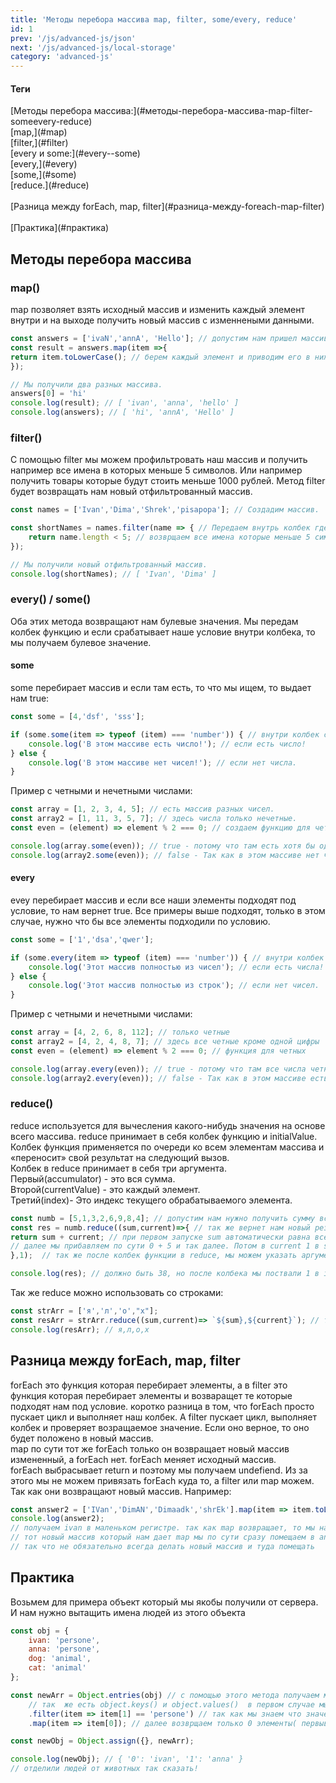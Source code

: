 ```yaml
---
title: 'Методы перебора массива map, filter, some/every, reduce'
id: 1
prev: '/js/advanced-js/json'
next: '/js/advanced-js/local-storage'
category: 'advanced-js'
---
```




<div className = 'mdHead'>

#### Теги
<div className='tag_js'>[Методы перебора массива:](#методы-перебора-массива-map-filter-someevery-reduce)</div>
<div className='mini_tag_js'>[map,](#map)</div>
<div className='mini_tag_js'>[filter,](#filter)</div>
<div className='mini_tag_js'>[every и some:](#every--some)</div>
<div className='mini_tag_js'>[every,](#every)</div>
<div className='mini_tag_js'>[some,](#some)</div>
<div className='mini_tag_js'>[reduce.](#reduce)</div><br/>
<div className='tag_js'>[Разница между forEach, map, filter](#разница-между-foreach-map-filter)</div><br/>
<div className='tag_js'>[Практика](#практика)</div>

</div>



## Методы перебора массива ##

### map() ###
map позволяет взять исходный массив и изменить каждый элемент внутри и на выходе получить новый массив с изменнеными данными.

```javaScript
const answers = ['ivaN','annA', 'Hello']; // допустим нам пришел массив с тем что вводили пользватели.
const result = answers.map(item =>{
return item.toLowerCase(); // берем каждый элемент и приводим его в нижний регистр.
}); 

// Мы получили два разных массива.
answers[0] = 'hi'
console.log(result); // [ 'ivan', 'anna', 'hello' ]
console.log(answers); // [ 'hi', 'annA', 'Hello' ]
```

### filter() ###
С помощью filter мы можем профильтровать наш массив и получить например все имена в которых меньше 5 символов. Или например получить товары которые будут стоить меньше 1000 рублей.
Метод filter будет возвращать нам новый отфильтрованный массив.
```javaScript
const names = ['Ivan','Dima','Shrek','pisapopa']; // Создадим массив.

const shortNames = names.filter(name => { // Передаем внутрь колбек где name Будет каждый наш элемент массива.
    return name.length < 5; // возврщаем все имена которые меньше 5 символов.  
});

// Мы получили новый отфильтрованный массив.
console.log(shortNames); // [ 'Ivan', 'Dima' ]
```
### every() / some() ###
Оба этих метода возвращают нам булевые значения. Мы передам колбек функцию и если срабатывает наше условие внутри колбека, то мы получаем булевое значение.
#### some ####
some перебирает массив и если там есть, то что мы ищем, то выдает нам true:
```javaScript
const some = [4,'dsf', 'sss'];

if (some.some(item => typeof (item) === 'number')) { // внутри колбек с typeof и мы проверяем равен ли тип number.
    console.log('В этом массиве есть число!'); // если есть число!
} else {
    console.log('В этом массиве нет чисел!'); // если нет числа.
}
```
Пример с четными и нечетными числами:
```javaScript
const array = [1, 2, 3, 4, 5]; // есть массив разных чисел.
const array2 = [1, 11, 3, 5, 7]; // здесь числа только нечетные.
const even = (element) => element % 2 === 0; // создаем функцию для четных чисел.

console.log(array.some(even)); // true - потому что там есть хотя бы одно четное число.
console.log(array2.some(even)); // false - Так как в этом массиве нет четных чисел.
```

#### every ####
evey перебирает массив и если все наши элементы подходят под условие, то нам вернет true.
Все примеры выше подходят, только в этом случае, нужно что бы все элементы подходили по условию.
```javaScript
const some = ['1','dsa','qwer'];

if (some.every(item => typeof (item) === 'number')) { // внутри колбек с typeof и мы проверяем равен ли тип number.
    console.log('Этот массив полностью из чисел'); // если есть числа!
} else {
    console.log('Этот массив полностью из строк'); // если нет чисел.
}
```
Пример с четными и нечетными числами:
```javaScript
const array = [4, 2, 6, 8, 112]; // только четные
const array2 = [4, 2, 4, 8, 7]; // здесь все четные кроме одной цифры
const even = (element) => element % 2 === 0; // функция для четных

console.log(array.every(even)); // true - потому что там все числа четные
console.log(array2.every(even)); // false - Так как в этом массиве есть хотя бы одно нечетное
```

### reduce() ###
reduce используется для вычесления какого-нибудь значения на основе всего массива. reduce принимает в себя колбек функцию и initialValue.
Колбек функция применяется по очереди ко всем элементам массива и «переносит» свой результат на следующий вызов.<br/>
Колбек в reduce принимает в себя три аргумента.<br/>
Первый(accumulator) - это вся сумма.<br/>
Второй(currentValue) - это каждый элемент.<br/>
Третий(index)- Это индекс текущего обрабатываемого элемента.
```javaScript
const numb = [5,1,3,2,6,9,8,4]; // допустим нам нужно получить сумму всех этих элементов.
const res = numb.reduce((sum,current)=>{ // так же вернет нам новый результат который мы помещаем в res.
return sum + current; // при первом запуске sum автоматически равна всегда 0, в current будет 5 - наш первый элемент массива
// далее мы прибавляем по сути 0 + 5 и так далее. Потом в current 1 в sum 5 это прибавляется и в sum уже будет 6 и тд тд
},1);  // так же после колбек функции в reduce, мы можем указать аргумент 'initialValue' который принимает в себя начальное значение sum.

console.log(res); // должно быть 38, но после колбека мы поствали 1 в initialValue и оно пошло в sum, так что 39.
```
Так же reduce можно использовать со строками:
```javaScript
const strArr = ['я','л','о',"х"];
const resArr = strArr.reduce((sum,current)=> `${sum},${current}`); // так же можем слепить строки, тут мы добавили между ними запятые
console.log(resArr); // я,л,о,х
```
## Разница между forEach, map, filter ##
forEach это функция которая перебирает элементы, а в filter это функция которая перебирает элементы и возваращет те которые подходят нам под условие.
коротко разница в том, что forEach просто пускает цикл и выполняет наш колбек. А filter пускает цикл, выполняет колбек и проверяет возращаемое значение. Если оно верное, то оно будет положено в новый массив.<br/>
map по сути тот же forEach только он возвращает новый массив измененный, а forEach нет. forEach меняет исходный массив.<br/>
forEach выбрасывает return и поэтому мы получаем undefiend. Из за этого мы не можем привязать forEach куда то, а filter или map можем. Так как они возвращают новый массив.
Например:
```javaScript
const answer2 = ['IVan','DimAN','Dimaadk','shrEk'].map(item => item.toLowerCase()).filter(item => item.length < 5);
console.log(answer2); 
// получаем ivan в маленьком регистре. так как map возвращает, то мы на этом можем юзать filter у forEach Был бы undefiend поэтому применить что то дальше не получилось бы
// тот новый массив который нам дает map мы по сути сразу помещаем в answer2, то же самое делает и filter
// так что не обязательно всегда делать новый массив и туда помещать
```
## Практика ##
Возьмем для примера объект который мы якобы получили от сервера. И нам нужно вытащить имена людей из этого объекта
```javaScript
const obj = {
    ivan: 'persone',
    anna: 'persone',
    dog: 'animal',
    cat: 'animal'
};

const newArr = Object.entries(obj) // с помощью этого метода получаем матрицу, массив в массиве, получаем ключ и значение[[ключ][значение]]
    // так  же есть object.keys() и object.values()  в первом случае мы получим ключи во втором значения в виже массива
    .filter(item => item[1] == 'persone') // так как мы знаем что значения у нас под индексом 1, мы проверяем значение на persone
    .map(item => item[0]); // далее возврщаем только 0 элементы( первыве) и так мы получаем наш массив с именами

const newObj = Object.assign({}, newArr);

console.log(newObj); // { '0': 'ivan', '1': 'anna' } 
// отделили людей от животных так сказать!
```

